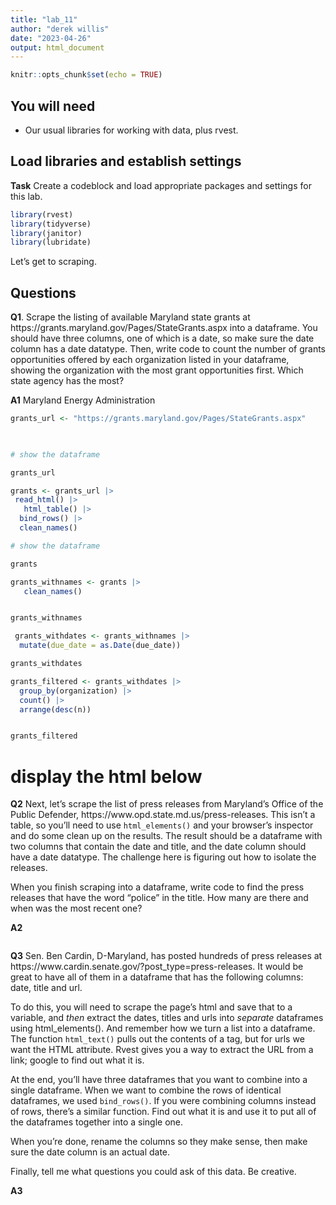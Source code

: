 ```yaml
---
title: "lab_11"
author: "derek willis"
date: "2023-04-26"
output: html_document
---
```


```r
knitr::opts_chunk$set(echo = TRUE)
```

## You will need

* Our usual libraries for working with data, plus rvest.


## Load libraries and establish settings

**Task** Create a codeblock and load appropriate packages and settings for this lab.

```r

library(rvest)
library(tidyverse)
library(janitor)
library(lubridate)
```


Let's get to scraping.

## Questions

**Q1**. Scrape the listing of available Maryland state grants at https://grants.maryland.gov/Pages/StateGrants.aspx into a dataframe. You should have three columns, one of which is a date, so make sure the date column has a date datatype. Then, write code to count the number of grants opportunities offered by each organization listed in your dataframe, showing the organization with the most grant opportunities first. Which state agency has the most?

**A1** Maryland Energy Administration

```r

grants_url <- "https://grants.maryland.gov/Pages/StateGrants.aspx" 
   


# show the dataframe

grants_url
```

```r

grants <- grants_url |>
 read_html() |>
   html_table() |>
  bind_rows() |>
  clean_names()

# show the dataframe

grants
```


```r
grants_withnames <- grants |>
   clean_names() 


grants_withnames
```

```r
 grants_withdates <- grants_withnames |>
  mutate(due_date = as.Date(due_date))

grants_withdates


```

```r
grants_filtered <- grants_withdates |>
  group_by(organization) |>
  count() |>
  arrange(desc(n))


grants_filtered
```


# display the html below



**Q2** Next, let's scrape the list of press releases from Maryland's Office of the Public Defender, https://www.opd.state.md.us/press-releases. This isn't a table, so you'll need to use `html_elements()` and your browser's inspector and do some clean up on the results. The result should be a dataframe with two columns that contain the date and title, and the date column should have a date datatype. The challenge here is figuring out how to isolate the releases.

When you finish scraping into a dataframe, write code to find the press releases that have the word "police" in the title. How many are there and when was the most recent one?

**A2** 

```r
```

**Q3** Sen. Ben Cardin, D-Maryland, has posted hundreds of press releases at https://www.cardin.senate.gov/?post_type=press-releases. It would be great to have all of them in a dataframe that has the following columns: date, title and url.

To do this, you will need to scrape the page's html and save that to a variable, and _then_ extract the dates, titles and urls into _separate_ dataframes using html_elements(). And remember how we turn a list into a dataframe. The function `html_text()` pulls out the contents of a tag, but for urls we want the HTML attribute. Rvest gives you a way to extract the URL from a link; google to find out what it is.

At the end, you'll have three dataframes that you want to combine into a single dataframe. When we want to combine the rows of identical dataframes, we used `bind_rows()`. If you were combining columns instead of rows, there's a similar function. Find out what it is and use it to put all of the dataframes together into a single one.

When you're done, rename the columns so they make sense, then make sure the date column is an actual date.

Finally, tell me what questions you could ask of this data. Be creative.

**A3** 

```r
```
